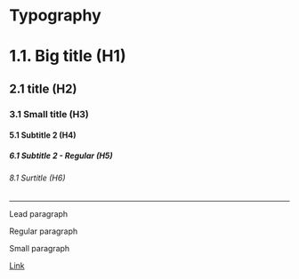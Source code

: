 <Meta title="Brand Identity/Typography" />

<style> {`
    .mb-3 {
        margin-bottom: 20px;
    }
    .mb-5 {
        margin-bottom: 40px;
    }
    .sbdocs-h2 {
        border-width: 0;
    }
`}</style>

<h1 class="mb-5">Typography</h1>

<div class="mb-3">
    <h1>1.1. Big title (H1)</h1>
</div>
<div class="mb-3">
    <h2>2.1 title (H2)</h2>
</div>
<div class="mb-3">
    <h3>3.1 Small title (H3)</h3>
</div>
<div class="mb-3">
    <h4>5.1 Subtitle 2 (H4)</h4>
</div>
<div class="mb-3">
    <h5>6.1 Subtitle 2 - Regular (H5)</h5>
</div>
<div class="mb-3">
    <h6>8.1 Surtitle (H6)</h6>
</div>

<hr />

<p class="lead mb-3">Lead paragraph</p>
<p class="mb-3">Regular paragraph</p>
<p class="small mb-3">Small paragraph</p>
<a href="javascript:void(0)">Link</a>